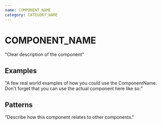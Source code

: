 ```yaml
---
name: COMPONENT_NAME
category: CATEGORY_NAME
---
```



# COMPONENT_NAME

"Clear description of the component"

## Examples
"A few real world examples of how you could use the ComponentName. Don't forget that you can use the actual component here like so:"

<ComponentName />

## Patterns
"Describe how this component relates to other components."
